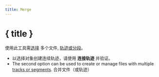 ```yaml
---
title: Merge
---
```


<script>
</script>

# <Group size="24" class="inline-block" style="margin-bottom: 5px" /> { title }

使用此工具需[选择](../files-and-stats) 多个文件, [轨迹或分段](../gpx)。

- 以选择对象创建连续轨迹，请使用 **连接轨迹** 并验证。
- The second option can be used to create or manage files with multiple [tracks or segments](../gpx).
  合并文件（或轨迹）

<div class="flex flex-row justify-center">
    <Merge class="text-foreground p-3 border rounded-md shadow-lg" />
</div>

